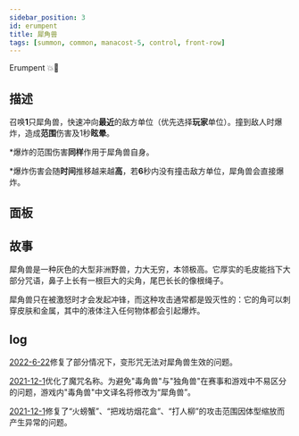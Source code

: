 ```yaml
---
sidebar_position: 3
id: erumpent
title: 犀角兽
tags: [summon, common, manacost-5, control, front-row]
---
```


Erumpent 💥🦏

<!--truncate-->



<CardBasics cardKey={id}/>

## 描述

召唤**1**只犀角兽，快速冲向**最近**的敌方单位（优先选择**玩家**单位）。撞到敌人时爆炸，造成**范围**伤害及1秒**眩晕**。

*爆炸的范围伤害**同样**作用于犀角兽自身。

*爆炸伤害会随**时间**推移越来越**高**，若**6**秒内没有撞击敌方单位，犀角兽会直接爆炸。

## 面板


<LevelComponent/>


<CardDynamicTable cardKey={id}/>


<CardComplexTable cardKey={id}/>

## 故事

犀角兽是一种灰色的大型非洲野兽，力大无穷，本领极高。它厚实的毛皮能挡下大部分咒语，鼻子上长有一根巨大的尖角，尾巴长长的像根绳子。

犀角兽只在被激怒时才会发起冲锋，而这种攻击通常都是毁灭性的：它的角可以刺穿皮肤和金属，其中的液体注入任何物体都会引起爆炸。

## log

[2022-6-22](/blog/220622-update-annc#fix)修复了部分情况下，变形咒无法对犀角兽生效的问题。

[2021-12-1](/blog/211201-update-annc#optimization)优化了魔咒名称。为避免"毒角兽"与"独角兽"在赛事和游戏中不易区分的问题，游戏内"毒角兽"中文译名将修改为“犀角兽”。

[2021-12-1](/blog/211201-update-annc#fix)修复了“火螃蟹”、“把戏坊烟花盒”、“打人柳”的攻击范围因体型缩放而产生异常的问题。